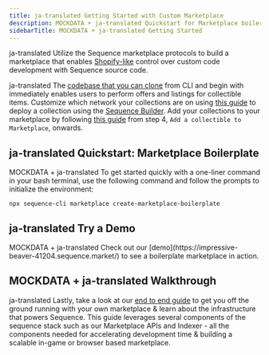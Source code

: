 ```yaml
---
title: ja-translated Getting Started with Custom Marketplace
description: MOCKDATA + ja-translated Quickstart for Marketplace boilerplate powered by Sequence stack for web3 gaming.
sidebarTitle: MOCKDATA + ja-translated Getting Started
---
```


ja-translated Utilize the Sequence marketplace protocols to build a marketplace that enables [Shopify-like](https://www.shopify.com/) control over custom code development with Sequence source code.

ja-translated The [codebase that you can clone](https://github.com/0xsequence/marketplace-boilerplate) from CLI and begin with immediately enables users to perform offers and listings for collectible items. Customize which network your collections are on using [this guide](/solutions/collectibles/contracts/deploy-an-item-collection) to deploy a collection using the [Sequence Builder](https://sequence.build). Add your collections to your marketplace by following [this guide](/solutions/marketplaces/white-label-marketplace/guide) from step 4, `Add a collectible to Marketplace`, onwards.

## ja-translated Quickstart: Marketplace Boilerplate
MOCKDATA + ja-translated To get started quickly with a one-liner command in your bash terminal, use the following command and follow the prompts to initialize the environment:

```shell
npx sequence-cli marketplace create-marketplace-boilerplate
```

## ja-translated Try a Demo

<Note>
  MOCKDATA + ja-translated Check out our [demo](https://impressive-beaver-41204.sequence.market/) to see a boilerplate marketplace in action.
</Note>

## MOCKDATA + ja-translated Walkthrough
ja-translated Lastly, take a look at our [end to end guide](/guides/custom-marketplace) to get you off the ground running with your own marketplace & learn about the infrastructure that powers Sequence. This guide leverages several components of the sequence stack such as our Marketplace APIs and Indexer - all the components needed for accelerating development time & building a scalable in-game or browser based marketplace.
